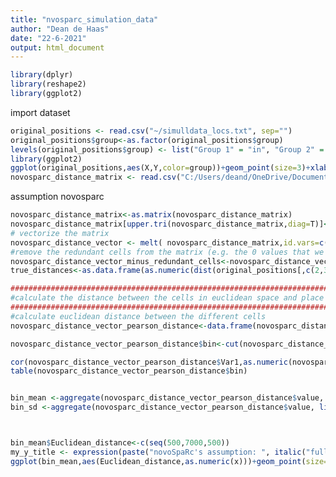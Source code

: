 ---
title: "nvosparc_simulation_data"
author: "Dean de Haas"
date: "22-6-2021"
output: html_document
---

```{r setup, include=FALSE}
library(dplyr)
library(reshape2)
library(ggplot2)
```

import dataset

```{r cars}
original_positions <- read.csv("~/simulldata_locs.txt", sep="")
original_positions$group<-as.factor(original_positions$group)
levels(original_positions$group) <- list("Group 1" = "in", "Group 2" = "out")
library(ggplot2)
ggplot(original_positions,aes(X,Y,color=group))+geom_point(size=3)+xlab('X coordinate')+ylab('Y coordinate')+theme(text = element_text(size = 15),axis.text.x = element_text( size=15),axis.text.y = element_text( size=15))
novosparc_distance_matrix <- read.csv("C:/Users/deand/OneDrive/Documents/cortex_data/novosparc_files/normalized_mouse_sim_LR.csv", row.names=1)

```

assumption novosparc

```{r pressure, echo=FALSE}

novosparc_distance_matrix<-as.matrix(novosparc_distance_matrix)
novosparc_distance_matrix[upper.tri(novosparc_distance_matrix,diag=T)]<--1000000
# vectorize the matrix 
novosparc_distance_vector <- melt( novosparc_distance_matrix,id.vars=c('from','to'))
#remove the redundant cells from the matrix (e.g. the 0 values that we previously created)
novosparc_distance_vector_minus_redundant_cells<-novosparc_distance_vector[!(novosparc_distance_vector$value==-1000000),]
true_distances<-as.data.frame(as.numeric(dist(original_positions[,c(2,3)])))

#########################################################################################
#calculate the distance between the cells in euclidean space and place in correct format#
#########################################################################################
#calculate euclidean distance between the different cells
novosparc_distance_vector_pearson_distance<-data.frame(novosparc_distance_vector_minus_redundant_cells,true_distances)

novosparc_distance_vector_pearson_distance$bin<-cut(novosparc_distance_vector_pearson_distance$as.numeric.dist.original_positions...c.2..3....,c(seq(0,7000,500)))

cor(novosparc_distance_vector_pearson_distance$Var1,as.numeric(novosparc_distance_vector_pearson_distance$Var2),method='pearson')
table(novosparc_distance_vector_pearson_distance$bin)


bin_mean <-aggregate(novosparc_distance_vector_pearson_distance$value, list(novosparc_distance_vector_pearson_distance$bin), function(x) mean = mean(x)) 
bin_sd <-aggregate(novosparc_distance_vector_pearson_distance$value, list(novosparc_distance_vector_pearson_distance$bin), function(x) sd = sd(x))



bin_mean$Euclidean_distance<-c(seq(500,7000,500))
my_y_title <- expression(paste("novoSpaRc's assumption: ", italic("full gene set")))
ggplot(bin_mean,aes(Euclidean_distance,as.numeric(x)))+geom_point(size=3)+ggtitle(my_y_title)+ geom_errorbar(aes(ymin=as.numeric(x)-as.numeric(bin_sd$x),ymax=as.numeric(x)+as.numeric(bin_sd$x)), width=100,               position=position_dodge(.9)) +  xlab("Reference spatial Euclidean distance") + ylab("Expression distance")+scale_x_continuous( breaks=c(0,500,1500,2500,3500,4500,5500,6500))+theme(text = element_text(size = 15),axis.text.x = element_text( size=15),axis.text.y = element_text( size=15))+geom_line(size=0.1)

```
